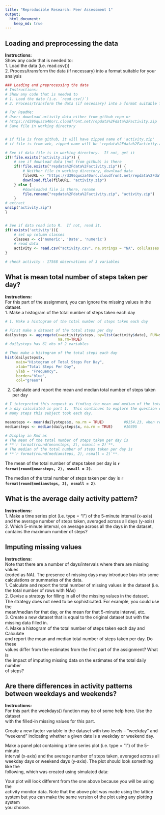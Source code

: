 ```yaml
---
title: "Reproducible Research: Peer Assessment 1"
output: 
  html_document:
    keep_md: true
---
```



## Loading and preprocessing the data
**Instructions: **  
Show any code that is needed to:  
1. Load the data (i.e. read.csv())  
2. Process/transform the data (if necessary) into a format suitable for your
analysis  

```r
### Loading and preprocessing the data
# Instructions:
# Show any code that is needed to
# 1. Load the data (i.e. `read.csv()`)
# 2. Process/transform the data (if necessary) into a format suitable for your analysis

# For ReadMe:
# User: download activity data either from github repo or
# https://d396qusza40orc.cloudfront.net/repdata%2Fdata%2Factivity.zip
# Save file in working directory


# if file is from github, it will have zipped name of 'activity.zip'
# if file is from web, zipped name will be 'repdata%2Fdata%2Factivity.zip'

# See if data file is in working directory.  If not, get it
if(!file.exists("activity.zip")) {
    # see if download data (not from github) is there
    if(!file.exists("repdata%2Fdata%2Factivity.zip")) {
        # Neither file in working directory, download data
        fileURL <- "https://d396qusza40orc.cloudfront.net/repdata%2Fdata%2Factivity.zip"
        download.file(fileURL, "activity.zip")
    } else {
        #downloaded file is there, rename
        file.rename("repdata%2Fdata%2Factivity.zip", "activity.zip")
    }
# extract
unzip("activity.zip")
}


# See if data read into R.  If not, read it.
if(!exists('activity')){
    # set up column classes
    classes <- c('numeric', 'Date', 'numeric')
    # read data
    activity <- read.csv("activity.csv", na.strings = "NA", colClasses = classes)
}

# check activity - 17568 observations of 3 variables
```



## What is mean total number of steps taken per day?
**Instructions: **   
For this part of the assignment, you can ignore the missing values in the dataset.  
1. Make a histogram of the total number of steps taken each day  

```r
# 1. Make a histogram of the total number of steps taken each day

# First make a dataset of the total steps per day
dailysteps <- aggregate(x=activity$steps, by=list(activity$date), FUN=sum,
                        na.rm=TRUE)
# dailysteps has 61 obs of 2 variables

# Then make a histogram of the total steps each day
hist(dailysteps$x,
     main="Histogram of Total Steps Per Day",
     xlab="Total Steps Per Day",
     ylab = "Frequency",
     border="blue",
     col="green")

```


2. Calculate and report the mean and median total number of steps taken per day  

```r
# I interpreted this request as finding the mean and median of the total steps
# a day calculated in part 1.  This continues to explore the question of how
# many steps this subject took each day.

meansteps <- mean(dailysteps$x, na.rm = TRUE)         #9354.23, when rounded
mediansteps <- median(dailysteps$x, na.rm = TRUE)     #10395

# Display in Rmd as
# The mean of the total number of steps taken per day is 
# **`r format(round(meansteps, 2), nsmall = 2)`**. 
# The median of the total number of steps taken per day is 
# **`r format(round(mediansteps, 2), nsmall = 2)`**. 
```

The mean of the total number of steps taken per day is 
**`r format(round(meansteps, 2), nsmall = 2)`**.  
  
The median of the total number of steps taken per day is 
**`r format(round(mediansteps, 2), nsmall = 2)`**.  
  
## What is the average daily activity pattern?
**Instructions: **  
1. Make a time series plot (i.e. type = "l") of the 5-minute interval (x-axis)   
and the average number of steps taken, averaged across all days (y-axis)  
2. Which 5-minute interval, on average across all the days in the dataset,   
contains the maximum number of steps?

## Imputing missing values
**Instructions: **  
Note that there are a number of days/intervals where there are missing values  
(coded as NA). The presence of missing days may introduce bias into some  
calculations or summaries of the data.  
1. Calculate and report the total number of missing values in the dataset (i.e.  
the total number of rows with NAs)  
2. Devise a strategy for ﬁlling in all of the missing values in the dataset.  
The strategy does not need to be sophisticated. For example, you could use the  
mean/median for that day, or the mean for that 5-minute interval, etc.  
3. Create a new dataset that is equal to the original dataset but with the  
missing data ﬁlled in.  
4. Make a histogram of the total number of steps taken each day and Calculate   
and report the mean and median total number of steps taken per day. Do these  
values diﬀer from the estimates from the ﬁrst part of the assignment? What is  
the impact of imputing missing data on the estimates of the total daily number  
of steps?


## Are there differences in activity patterns between weekdays and weekends?
**Instructions: **  
For this part the weekdays() function may be of some help here. Use the dataset  
with the filled-in missing values for this part.  
  
Create a new factor variable in the dataset with two levels -- "weekday" and  
"weekend" indicating whether a given date is a weekday or weekend day.  
  
Make a panel plot containing a time series plot (i.e. type = "l") of the 5-minute  
interval (x-axis) and the average number of steps taken, averaged across all  
weekday days or weekend days (y-axis). The plot should look something like the  
following, which was created using simulated data:  
  
Your plot will look different from the one above because you will be using the  
activity monitor data. Note that the above plot was made using the lattice  
system but you can make the same version of the plot using any plotting system  
you choose.